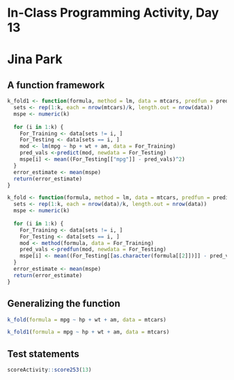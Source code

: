 # In-Class Programming Activity, Day 13
# Jina Park

## A function framework
```r
k_fold1 <- function(formula, method = lm, data = mtcars, predfun = predict, k = 10) {
  sets <- rep(1:k, each = nrow(mtcars)/k, length.out = nrow(data))
  mspe <- numeric(k)
  
  for (i in 1:k) {
    For_Training <- data[sets != i, ]
    For_Testing <- data[sets == i, ]
    mod <- lm(mpg ~ hp + wt + am, data = For_Training)
    pred_vals <-predict(mod, newdata = For_Testing)
    mspe[i] <- mean((For_Testing[["mpg"]] - pred_vals)^2)
  }
  error_estimate <- mean(mspe)
  return(error_estimate)
}
```

```r
k_fold <- function(formula, method = lm, data = mtcars, predfun = predict, k = 10) {
  sets <- rep(1:k, each = nrow(data)/k, length.out = nrow(data))
  mspe <- numeric(k)
  
  for (i in 1:k) {
    For_Training <- data[sets != i, ]
    For_Testing <- data[sets == i, ]
    mod <- method(formula, data = For_Training)
    pred_vals <-predfun(mod, newdata = For_Testing)
    mspe[i] <- mean((For_Testing[[as.character(formula[[2]])]] - pred_vals)^2)
  }
  error_estimate <- mean(mspe)
  return(error_estimate)
}
```

## Generalizing the function
```r
k_fold(formula = mpg ~ hp + wt + am, data = mtcars)
```

```r
k_fold1(formula = mpg ~ hp + wt + am, data = mtcars)
```

## Test statements

```r
scoreActivity::score253(13)
```